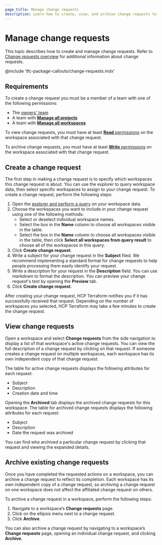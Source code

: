 ```yaml
---
page_title: Manage change requests
description: Learn how to create, view, and archive change requests to manage a backlog of actionable todos on workspaces.  
---
```


# Manage change requests

This topic describes how to create and manage change requests. Refer to [Change requests overview](/terraform/cloud-docs/workspaces/change-requests) for additional information about change requests. 

@include 'tfc-package-callouts/change-requests.mdx'

## Requirements

To create a change request you must be a member of a team with one of the following permissions:

* The [owners' team](/terraform/cloud-docs/users-teams-organizations/permissions#organization-owners)
* A team with [**Manage all projects**](/terraform/cloud-docs/users-teams-organizations/permissions#manage-all-projects)  
* A  team with [**Manage all workspaces**](/terraform/cloud-docs/users-teams-organizations/permissions#manage-all-workspaces)

To view change requests, you must have at least [**Read** permissions](/terraform/cloud-docs/users-teams-organizations/permissions#read) on the workspace associated with that change request.  

To archive change requests, you must have at least [**Write** permissions](/terraform/cloud-docs/users-teams-organizations/permissions#write) on the workspace associated with that change request.  

## Create a change request

The first step in making a change request is to specify which workspaces this change request is about. You can use the explorer to query workspace data, then select specific workspaces to assign to your change request. To create a change request, perform the following steps:

1. Open the [explorer and perform a query](/terraform/cloud-docs/workspaces/explorer) on your workspace data.   
1. Choose the workspaces you want to include in your change request using one of the following methods: 
   * Select or deselect individual workspace names.  
   * Select the box in the **Name** column to choose all workspaces visible in the table.  
   * Select the box in the **Name** column to choose all workspaces visible in the table, then click **Select all workspaces from query result** to choose all of the workspaces in this query.  
1. Click **Create change request**.  
1. Write a subject for your change request in the **Subject** filed. We recommend implementing a standard format for change requests to help people processing them easily identify your request.  
1. Write a description for your request in the **Description** field. You can use markdown to format the description. You can preview your change request's text by opening the **Preview** tab.  
1. Click **Create change request**. 

After creating your change request, HCP Terraform notifies you if it has successfully received that request. Depending on the number of workspaces you selected, HCP Terraform may take a few minutes to create the change request.

## View change requests

Open a workspace and select **Change requests** from the side navigation to display a list of that workspace's active change requests. You can view the full description of a change request by clicking on that request. If someone creates a change request on multiple workspaces, each workspace has its own independent copy of that change request.

The table for active change requests displays the following attributes for each request:

* Subject  
* Description  
* Creation date and time

Opening the **Archived** tab displays the archived change requests for this workspace. The table for archived change requests displays the following attributes for each request:

* Subject  
* Description  
* Date the request was archived

You can find who archived a particular change request by clicking that request and viewing the expanded details.

## Archive existing change requests

Once you have completed the requested actions on a workspace, you can archive a change request to reflect its completion. Each workspace has its own independent copy of a change request, so archiving a change request on one workspace does not affect the affiliated change request on others. 

To archive a change request in a workspace, perform the following steps:

1. Navigate to a workspace’s **Change requests** page.  
1. Click on the ellipsis menu next to a change request.  
1. Click **Archive**.

You can also archive a change request by navigating to a workspace’s **Change requests** page, opening an individual change request, and clicking **Archive**.